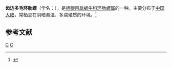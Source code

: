 {{Infraspeciesbox
| genus = Plectotropis
| species = trichotropis
| subspecies = laciniata
| authority = Heude, 1882
}}
'''齿边多毛环肋螺'''（学名：''{{lang|la|Plectotropis trichotropis laciniata}}''），是[[柄眼目|柄眼目]][[扁蜗牛科|扁蜗牛科]][[环肋螺属|环肋螺属]]的一种。主要分布于[[中国大陆|中国大陆]]，常栖息在阴暗潮湿、多腐殖质的环境。<ref>{{cite web|url=http://shell.sinica.edu.tw/chinese/shellbase_detail.php?science_no=6357|title=国际贝库：齿边多毛环肋螺|publisher=台湾贝类资料库|accessdate=2009-08-11}}</ref>

== 参考文献 ==
{{reflist}}

{{Taxonbar}}
[[Category:1882年描述的动物|C]]
[[Category:环肋螺属|C]]